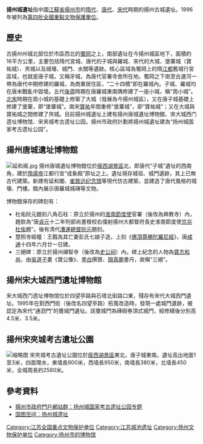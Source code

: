{{Refimprove|time=2022-03-10T12:36:35+00:00}}
{{文物保护单位
| 级别 = 全国
| 图片 = [[File:Site_of_Tongsi_Gate_of_Yangzhou_in_the_Song_Dynasty_02_2013-03.jpg|260px]]<br><small>南宋大城西门通泗门瓮城门遗址，为中国城市考古中最早发现的砖砌券顶式城门，2013年3月</small>
| 名称 = 揚州城遺址
| 编号 = 4-52
| 分类 = 古遗址
| 时代 = 隋—宋
| 所在 = [[江苏省|江苏省]][[扬州市|扬州市]]
| 登录 = 1996年11月20日
}}
'''揚州城遺址'''指中國[[江蘇省|江蘇省]][[揚州市|揚州市]]的[[隋代|隋代]]、[[唐代|唐代]]、[[宋代|宋代]]時期的揚州古城遺址。1996年被列為[[第四批全國重點文物保護單位|第四批全國重點文物保護單位]]。

==歷史==
古揚州州城北部位於市區西北的[[蜀岡|蜀岡]]之上，南部遺址在今揚州城區地下，面積約16平方公里，主要包括隋代宮城、唐代的子城與羅城、宋代的大城、堡寨城（寶祐城）、夾城以及城墻、城門、水關等遺跡。核心區域為蜀岡上的隋[[江都郡_(隋朝)|江都]]舊城行宮區域，也就是唐子城，又稱牙城，為唐代官署寺舍所在地。蜀岡之下南至古運河一帶為唐代中期修建的羅城，為商業居住區，“二十四橋”即在羅城內。子城、羅城均在唐末戰亂中毀壞。五代[[後周|後周]]時期在唐羅城東南隅修建了一座小城，稱“周小城”。[[北宋|北宋]]時期在周小城的基礎上修築了大城（發展為今揚州城區），又在唐子城基礎上修建了堡寨，即“堡寨城”。南宋[[寶祐|寶祐]]年間重修“堡寨城”，即“寶祐城”；又在大城與寶祐城之間修建了夾城。目前揚州城遺址上建有揚州唐城遺址博物館、宋大城西门遗址博物馆、宋夹城考古遗址公园。揚州市政府計劃將揚州城遺址建為“扬州城国家考古遗址公园”。

==揚州唐城遺址博物館==
[[File:延和阁.jpg|thumb]]
揚州唐城遺址博物館位於[[瘦西湖|瘦西湖景區]]北，即唐代“子城”遺址的西南角，建於[[隋煬帝|隋煬帝]]江都行宮“成象殿”原址之上。遺址現存城垣、城門遺跡，其上已無古代建築。新建有延和閣、[[崔致远纪念馆|崔致远纪念馆]]等現代仿古建築，並建造了唐代風格的城墻、門樓。館內展示唐羅城城磚等文物。

博物館保存的碑刻有：
*杜佑阮元題刻八角石柱：原立於揚州的[[淮南節度使|淮南節度使]]官署（後改為興教寺）內，題款為“唐[[貞元_(唐朝)|貞元]]十二年刑部尚書檢校右僕射揚州大都督府長史淮南節度使[[京兆府|京兆]][[杜佑|杜佑]]題”。後有清代[[漕運總督|漕運總督]][[阮元|阮元]]題刻。
*慧照寺經幢：王戡為其亡妻彭氏七娘子造，上刻《[[佛頂尊勝陀羅尼經|佛頂尊勝陀羅尼經]]》，唐[[咸通|咸通]]十四年六月廿一日建。
*三絕碑：原立於揚州禪智寺（後改為[[史可法纪念馆|史公祠]]）內。碑上紀念的人物為[[寶志和尚|寶志和尚]]，由[[吳道子|吳道子]]畫《寶公像》、[[李白|李白]]撰贊、[[顏真卿|顏真卿]]書丹，故稱“三絕”。

==揚州宋大城西門遺址博物館==
宋大城西门遗址博物馆位於四望亭路與石塔北街路口東，殘存有宋代大城西門遺址。1995年在對西門街（後改名四望亭路）拓寬改造時，發現一處城門遺跡，被認定為宋代“通泗門”的甕城門遺址。該甕城門為磚砌券頂式城門，經修繕後分別高4.5米、3.5米。

==揚州宋夾城考古遺址公園==
[[File:North_Gate_of_Songjiacheng_Archaeological_Site_Park_in_Yangzhou.jpg|缩略图]]
宋夾城考古遺址公園位於[[瘦西湖|瘦西湖景區]]東北，唐子城東南。遺址高出地面1至3米，四面環水，東墙長900米，西墙長950米，南墙長380米，北墙長450米，全城周長約2580米。

==參考資料==
*[https://web.archive.org/web/20160305092611/http://www.yangzhou.gov.cn/kgyzgy/kgyz_index.shtml 揚州市政府門戶網站群：扬州城国家考古遗址公园专题]
*[http://www.nlc.gov.cn/newgtkj/wbty/gyz/201109/t20110921_51657.htm 国图空间：扬州城遗址]{{Dead link|date=2019年11月 |bot=InternetArchiveBot |fix-attempted=yes }}

{{commons|Category:Yangzhou City Wall remains}}
{{扬州|state=collapsed}}
{{江苏省境内的古城墙}}
{{江苏全国重点文物保护单位}}
{{中华人民共和国国家考古遗址公园}}

[[Category:江苏全国重点文物保护单位|Category:江苏全国重点文物保护单位]]
[[Category:江苏城池遗址|Category:江苏城池遗址]]
[[Category:扬州文物保护单位|Category:扬州文物保护单位]]
[[Category:扬州市的博物馆|Category:扬州市的博物馆]]